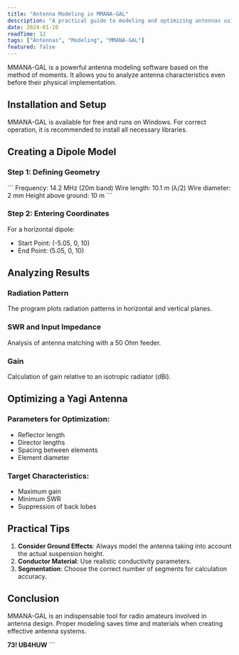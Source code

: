 ```yaml
---
title: "Antenna Modeling in MMANA-GAL"
description: "A practical guide to modeling and optimizing antennas using the MMANA-GAL software."
date: 2024-01-10
readTime: 12
tags: ["Antennas", "Modeling", "MMANA-GAL"]
featured: false
---
```

MMANA-GAL is a powerful antenna modeling software based on the method of moments. It allows you to analyze antenna characteristics even before their physical implementation.

## Installation and Setup

MMANA-GAL is available for free and runs on Windows. For correct operation, it is recommended to install all necessary libraries.

## Creating a Dipole Model

### Step 1: Defining Geometry

\`\`\`
Frequency: 14.2 MHz (20m band)
Wire length: 10.1 m (λ/2)
Wire diameter: 2 mm
Height above ground: 10 m
\`\`\`

### Step 2: Entering Coordinates

For a horizontal dipole:
- Start Point: (-5.05, 0, 10)
- End Point: (5.05, 0, 10)

## Analyzing Results

### Radiation Pattern
The program plots radiation patterns in horizontal and vertical planes.

### SWR and Input Impedance
Analysis of antenna matching with a 50 Ohm feeder.

### Gain
Calculation of gain relative to an isotropic radiator (dBi).

## Optimizing a Yagi Antenna

### Parameters for Optimization:
- Reflector length
- Director lengths
- Spacing between elements
- Element diameter

### Target Characteristics:
- Maximum gain
- Minimum SWR
- Suppression of back lobes

## Practical Tips

1. **Consider Ground Effects**: Always model the antenna taking into account the actual suspension height.
2. **Conductor Material**: Use realistic conductivity parameters.
3. **Segmentation**: Choose the correct number of segments for calculation accuracy.

## Conclusion

MMANA-GAL is an indispensable tool for radio amateurs involved in antenna design. Proper modeling saves time and materials when creating effective antenna systems.

**73! UB4HUW**
\`\`\`
